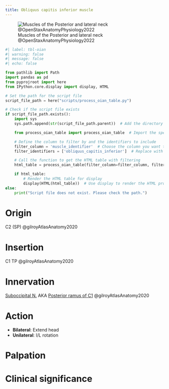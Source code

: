 ```yaml
---
title: Obliquus capitis inferior muscle
---
```


![Muscles of the Posterior and lateral neck @OpenStaxAnatomyPhysiology2022](/The Archive/Images/OpenStax Anatomy and Physiology 2e/fig11.14 Posterior and Lateral Views of the Neck.jpeg){#fig-openstax-fig11.14}


```python
#| label: tbl-oian
#| warning: false
#| message: false
#| echo: false

from pathlib import Path
import pandas as pd
from pyprojroot import here
from IPython.core.display import display, HTML

# Set the path for the script file
script_file_path = here("scripts/process_oian_table.py")

# Check if the script file exists
if script_file_path.exists():
    import sys
    sys.path.append(str(script_file_path.parent))  # Add the directory of the script to the system path

    from process_oian_table import process_oian_table  # Import the specific function

    # Define the column to filter by and the identifiers to include
    filter_column = 'muscle_identifier'  # Choose the column you want to filter by
    filter_identifiers = ['obliquus_capitis_inferior']  # Replace with actual identifiers you want to include

    # Call the function to get the HTML table with filtering
    html_table = process_oian_table(filter_column=filter_column, filter_identifiers=filter_identifiers)

    if html_table:
        # Render the HTML table for display
        display(HTML(html_table))  # Use display to render the HTML properly
else:
    print("Script file does not exist. Please check the path.")

```

# Origin {#origin}
C2 (SP) @gilroyAtlasAnatomy2020

# Insertion {#insertion}
C1 TP @gilroyAtlasAnatomy2020

# Innervation {#innervation}
[Suboccipital N.]({{< var ref-suboccipital-nerve.path >}}) AKA [Posterior ramus of C1]({{< var ref-nerve-root.c1 >}}) @gilroyAtlasAnatomy2020

# Action {#action}

- **Bilateral**: Extend head
- **Unilateral**: I/L rotation

# Palpation


# Clinical significance